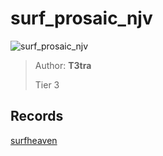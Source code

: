 
# surf_prosaic_njv

![surf_prosaic_njv](https://raw.githubusercontent.com/Sayt123/SurfMapPics/Maps-and-bonuses/csgo/surf_prosaic_njv.jpg)

> Author: **T3tra**
>
> Tier 3

## Records

[surfheaven](https://surfheaven.eu/map/surf_prosaic_njv)
